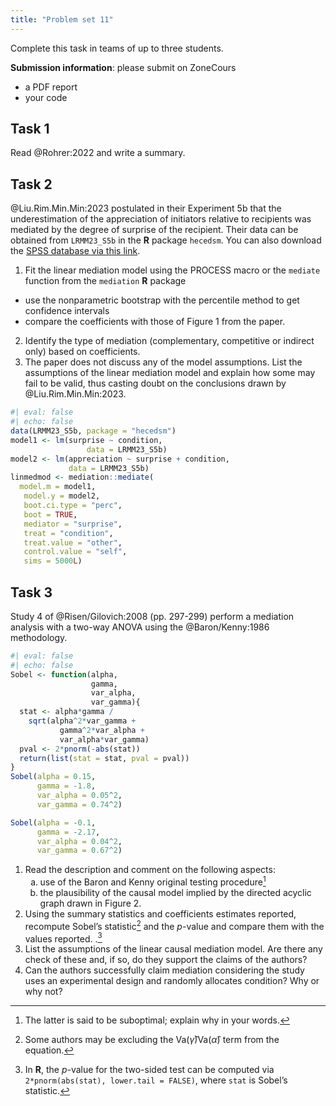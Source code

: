 ```yaml
---
title: "Problem set 11"
---
```


Complete this task in teams of up to three students.

**Submission information**: please submit on ZoneCours

-   a PDF report
-   your code

## Task 1

Read @Rohrer:2022 and write a summary.

## Task 2

@Liu.Rim.Min.Min:2023 postulated in their Experiment 5b that the underestimation of the appreciation of initiators relative to recipients was mediated by the degree of surprise of the recipient. Their data can be obtained from `LRMM23_S5b` in the **R** package `hecedsm`. You can also download the [SPSS database via this link](/files/data/SPSS/LRMM23_S5b.sav).

1. Fit the linear mediation model using the PROCESS macro or the `mediate` function from the `mediation` **R** package
  - use the nonparametric bootstrap with the percentile method to get confidence intervals
  - compare the coefficients with those of Figure 1 from the paper.
2. Identify the type of mediation (complementary, competitive or indirect only) based on coefficients.
3. The paper does not discuss any of the model assumptions.  List the assumptions of the linear mediation model and explain how some may fail to be valid, thus casting doubt on the conclusions drawn by @Liu.Rim.Min.Min:2023.


```r
#| eval: false
#| echo: false
data(LRMM23_S5b, package = "hecedsm")
model1 <- lm(surprise ~ condition,
                 data = LRMM23_S5b)
model2 <- lm(appreciation ~ surprise + condition,
             data = LRMM23_S5b)
linmedmod <- mediation::mediate(
  model.m = model1, 
   model.y = model2,
   boot.ci.type = "perc",
   boot = TRUE,
   mediator = "surprise",
   treat = "condition",
   treat.value = "other",
   control.value = "self",
   sims = 5000L)
```

## Task 3

Study 4 of @Risen/Gilovich:2008 (pp. 297-299) perform a mediation analysis with a two-way ANOVA using the @Baron/Kenny:1986 methodology. 

```r
#| eval: false
#| echo: false
Sobel <- function(alpha, 
                  gamma, 
                  var_alpha, 
                  var_gamma){
  stat <- alpha*gamma / 
    sqrt(alpha^2*var_gamma + 
           gamma^2*var_alpha + 
           var_alpha*var_gamma)
  pval <- 2*pnorm(-abs(stat))
  return(list(stat = stat, pval = pval))
}
Sobel(alpha = 0.15, 
      gamma = -1.8, 
      var_alpha = 0.05^2, 
      var_gamma = 0.74^2)

Sobel(alpha = -0.1, 
      gamma = -2.17, 
      var_alpha = 0.04^2, 
      var_gamma = 0.67^2)
```

1. Read the description and comment on the following aspects:
    a. use of the Baron and Kenny original testing procedure^[The latter is said to be suboptimal; explain why in your words.]
    b. the plausibility of the causal model implied by the directed acyclic graph drawn in Figure 2.
2. Using the summary statistics and coefficients estimates reported, recompute Sobel's statistic^[Some authors may be excluding the $\mathsf{Va}(\widehat{\gamma})\mathsf{Va}(\widehat{\alpha})$ term from the equation.] and the _p_-value and compare them with the values reported.
.^[In **R**, the $p$-value for the two-sided test can be computed via `2*pnorm(abs(stat), lower.tail = FALSE)`, where `stat` is Sobel's statistic.]
3. List the assumptions of the linear causal mediation model. Are there any check of these and, if so, do they support the claims of the authors? 
4. Can the authors successfully claim mediation considering the study uses an experimental design and randomly allocates condition? Why or why not?
